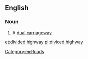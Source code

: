 ==English==

===Noun===
{{en-noun|head=[[divided]] [[highway]]}}

# {{context|US|lang=en}} A [[dual carriageway]]

[[Category:en:Roads]]

[[et:divided highway]]
[[pl:divided highway]]